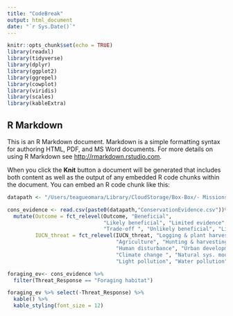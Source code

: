 ```yaml
---
title: "CodeBreak"
output: html_document
date: "`r Sys.Date()`"
---
```


```r
knitr::opts_chunk$set(echo = TRUE)
library(readxl)
library(tidyverse)
library(dplyr)
library(ggplot2)
library(ggrepel)
library(cowplot)
library(viridis)
library(scales)
library(kableExtra)
```

## R Markdown

This is an R Markdown document. Markdown is a simple formatting syntax for authoring HTML, PDF, and MS Word documents. For more details on using R Markdown see <http://rmarkdown.rstudio.com>.

When you click the **Knit** button a document will be generated that includes both content as well as the output of any embedded R code chunks within the document. You can embed an R code chunk like this:

```r
datapath <- "/Users/teagueomara/Library/CloudStorage/Box-Box/- Missions & Programs/Collaborative Projects/conservation_evidence/Bio Cons SI Shortfalls Cons Sci/data and script/"

cons_evidence <- read.csv(paste0(datapath,"ConservationEvidence.csv"))%>%
  mutate(Outcome = fct_relevel(Outcome, "Beneficial",
                               "Likely beneficial", "Limited evidence", 
                               "Trade-off ", "Unlikely beneficial", "Likely harmful", "No evidence"),
         IUCN_threat = fct_relevel(IUCN_threat, "Logging & plant harvesting",
                                   "Agriculture", "Hunting & harvesting", 
                                   "Human disturbance", "Urban development", "Energy prod. & mining", 
                                   "Climate change ", "Natural sys. modifications","White-nose Syndrome", "Invasive sp","Diseases",
                                   "Light pollution", "Water pollution", "Noise pollution", "Transportation & corridors", "Multiple threats"))

foraging_ev<- cons_evidence %>% 
  filter(Threat_Response == "Foraging habitat")

foraging_ev %>% select(-Threat_Response) %>%  
  kable() %>%
  kable_styling(font_size = 12)
```
